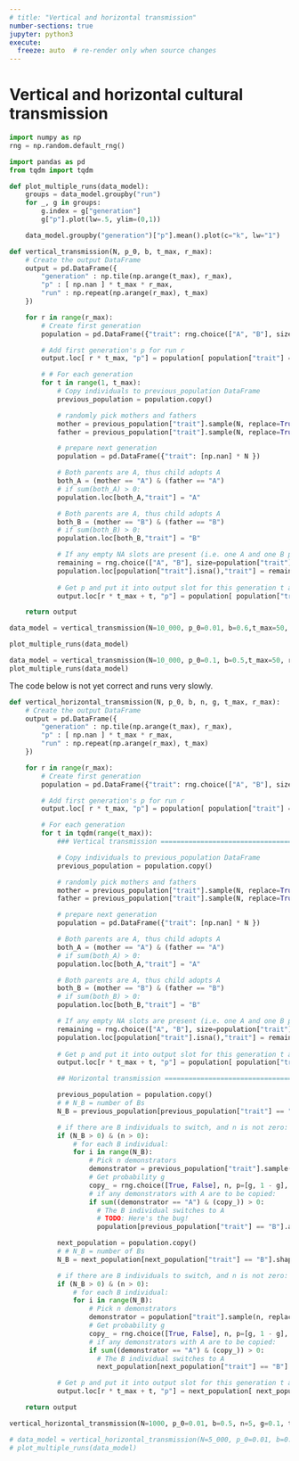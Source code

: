 ```yaml
---
# title: "Vertical and horizontal transmission"
number-sections: true
jupyter: python3
execute:
  freeze: auto  # re-render only when source changes
---
```


<!-- :::{.callout-note}
This chapter is based on "Chapter 6: Vertical and horizontal transmission" in @Acerbi2022.
::: -->

# Vertical and horizontal cultural transmission {#sec-vertical-horizontal}

```python
import numpy as np 
rng = np.random.default_rng()

import pandas as pd
from tqdm import tqdm
```

```python
def plot_multiple_runs(data_model):
    groups = data_model.groupby("run")
    for _, g in groups:
        g.index = g["generation"]
        g["p"].plot(lw=.5, ylim=(0,1))

    data_model.groupby("generation")["p"].mean().plot(c="k", lw="1")
```

```python
def vertical_transmission(N, p_0, b, t_max, r_max):
    # Create the output DataFrame
    output = pd.DataFrame({
        "generation" : np.tile(np.arange(t_max), r_max),
        "p" : [ np.nan ] * t_max * r_max,
        "run" : np.repeat(np.arange(r_max), t_max)
    })

    for r in range(r_max): 
        # Create first generation
        population = pd.DataFrame({"trait": rng.choice(["A", "B"], size=N, replace=True, p=[p_0, 1 - p_0])})

        # Add first generation's p for run r
        output.loc[ r * t_max, "p"] = population[ population["trait"] == "A" ].shape[0] / N

        # # For each generation 
        for t in range(1, t_max): 
            # Copy individuals to previous_population DataFrame
            previous_population = population.copy()

            # randomly pick mothers and fathers
            mother = previous_population["trait"].sample(N, replace=True).reset_index(drop=True)
            father = previous_population["trait"].sample(N, replace=True).reset_index(drop=True)

            # prepare next generation
            population = pd.DataFrame({"trait": [np.nan] * N })

            # Both parents are A, thus child adopts A
            both_A = (mother == "A") & (father == "A")
            # if sum(both_A) > 0:
            population.loc[both_A,"trait"] = "A"

            # Both parents are A, thus child adopts A
            both_B = (mother == "B") & (father == "B")
            # if sum(both_B) > 0:
            population.loc[both_B,"trait"] = "B"

            # If any empty NA slots are present (i.e. one A and one B parent) they adopt A with probability b
            remaining = rng.choice(["A", "B"], size=population["trait"].isna().sum(), replace=True, p=[b, 1 - b])
            population.loc[population["trait"].isna(),"trait"] = remaining
            
            # Get p and put it into output slot for this generation t and run r
            output.loc[r * t_max + t, "p"] = population[ population["trait"] == "A" ].shape[0] / N

    return output 
```

```python
data_model = vertical_transmission(N=10_000, p_0=0.01, b=0.6,t_max=50, r_max=5)

plot_multiple_runs(data_model)
```

```python
data_model = vertical_transmission(N=10_000, p_0=0.1, b=0.5,t_max=50, r_max=5)
plot_multiple_runs(data_model)
```

::: {.callout-warning}
The code below is not yet correct and runs very slowly.
:::

```python
def vertical_horizontal_transmission(N, p_0, b, n, g, t_max, r_max):
    # Create the output DataFrame
    output = pd.DataFrame({
        "generation" : np.tile(np.arange(t_max), r_max),
        "p" : [ np.nan ] * t_max * r_max,
        "run" : np.repeat(np.arange(r_max), t_max)
    })

    for r in range(r_max):
        # Create first generation
        population = pd.DataFrame({"trait": rng.choice(["A", "B"], size=N, replace=True, p=[p_0, 1 - p_0])})

        # Add first generation's p for run r
        output.loc[ r * t_max, "p"] = population[ population["trait"] == "A" ].shape[0] / N

        # For each generation 
        for t in tqdm(range(t_max)):
            ### Vertical transmission =========================================================

            # Copy individuals to previous_population DataFrame
            previous_population = population.copy()

            # randomly pick mothers and fathers
            mother = previous_population["trait"].sample(N, replace=True).reset_index(drop=True)
            father = previous_population["trait"].sample(N, replace=True).reset_index(drop=True)

            # prepare next generation
            population = pd.DataFrame({"trait": [np.nan] * N })

            # Both parents are A, thus child adopts A
            both_A = (mother == "A") & (father == "A")
            # if sum(both_A) > 0:
            population.loc[both_A,"trait"] = "A"

            # Both parents are A, thus child adopts A
            both_B = (mother == "B") & (father == "B")
            # if sum(both_B) > 0:
            population.loc[both_B,"trait"] = "B"

            # If any empty NA slots are present (i.e. one A and one B parent) they adopt A with probability b
            remaining = rng.choice(["A", "B"], size=population["trait"].isna().sum(), replace=True, p=[b, 1 - b])
            population.loc[population["trait"].isna(),"trait"] = remaining
            
            # Get p and put it into output slot for this generation t and run r
            output.loc[r * t_max + t, "p"] = population[ population["trait"] == "A" ].shape[0] / N

            ## Horizontal transmission =========================================================

            previous_population = population.copy()
            # # N_B = number of Bs
            N_B = previous_population[previous_population["trait"] == "B"].shape[0]

            # if there are B individuals to switch, and n is not zero:
            if (N_B > 0) & (n > 0):
                # for each B individual:
                for i in range(N_B):
                    # Pick n demonstrators
                    demonstrator = previous_population["trait"].sample(n, replace=True)
                    # Get probability g 
                    copy_ = rng.choice([True, False], n, p=[g, 1 - g], replace=True)
                    # if any demonstrators with A are to be copied:
                    if sum((demonstrator == "A") & (copy_)) > 0:
                      # The B individual switches to A 
                      # TODO: Here's the bug!
                      population[previous_population["trait"] == "B"].at[i, "trait"] = "A"

            next_population = population.copy()
            # # N_B = number of Bs
            N_B = next_population[next_population["trait"] == "B"].shape[0]

            # if there are B individuals to switch, and n is not zero:
            if (N_B > 0) & (n > 0):
                # for each B individual:
                for i in range(N_B):
                    # Pick n demonstrators
                    demonstrator = population["trait"].sample(n, replace=True)
                    # Get probability g 
                    copy_ = rng.choice([True, False], n, p=[g, 1 - g], replace=True)
                    # if any demonstrators with A are to be copied:
                    if sum((demonstrator == "A") & (copy_)) > 0:
                      # The B individual switches to A 
                      next_population[next_population["trait"] == "B"].at[i, "trait"] = "A"

            # Get p and put it into output slot for this generation t and run r
            output.loc[r * t_max + t, "p"] = next_population[ next_population["trait"] == "A" ].shape[0] / N

    return output
```

```python
vertical_horizontal_transmission(N=1000, p_0=0.01, b=0.5, n=5, g=0.1, t_max=10, r_max=1)
```

```python
# data_model = vertical_horizontal_transmission(N=5_000, p_0=0.01, b=0.5, n=5, g=0.1, t_max=50, r_max=2)
# plot_multiple_runs(data_model)
```

